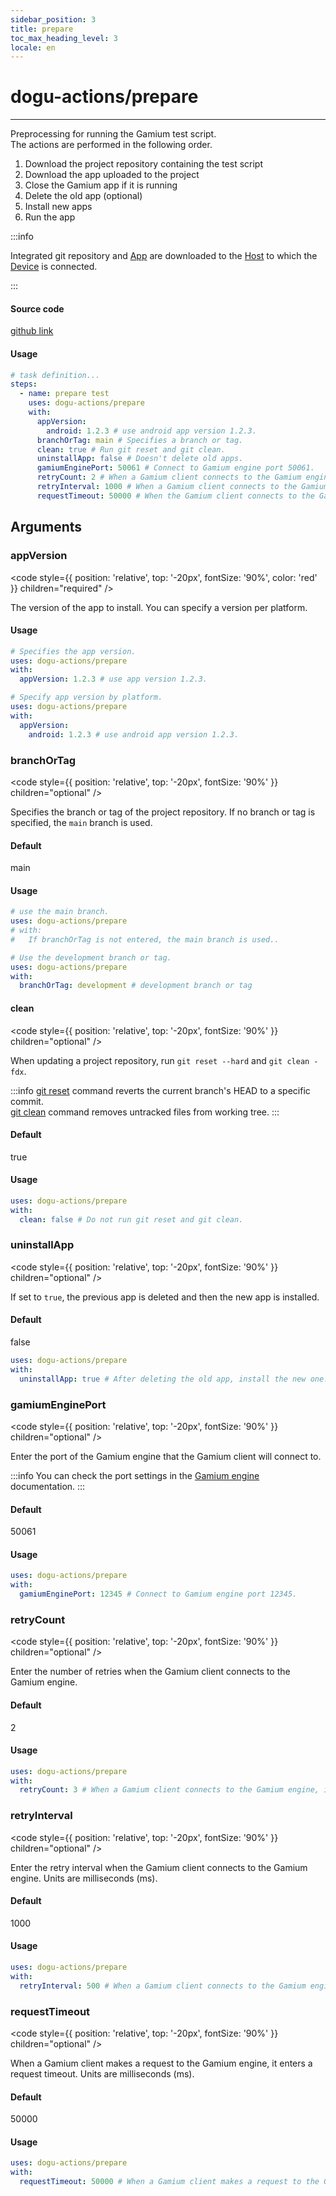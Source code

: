 ```yaml
---
sidebar_position: 3
title: prepare
toc_max_heading_level: 3
locale: en
---
```


# dogu-actions/prepare

---

Preprocessing for running the Gamium test script.<br/>
The actions are performed in the following order.

1. Download the project repository containing the test script
2. Download the app uploaded to the project
3. Close the Gamium app if it is running
4. Delete the old app (optional)
5. Install new apps
6. Run the app

:::info

Integrated git repository and [App](/management/project/app) are downloaded to the [Host](/device-farm#host-and-agent) to which the [Device](/device-farm/device/settings) is connected.

:::

#### Source code

[github link](https://github.com/dogu-actions/prepare)

#### Usage

```yaml
# task definition...
steps:
  - name: prepare test
    uses: dogu-actions/prepare
    with:
      appVersion:
        android: 1.2.3 # use android app version 1.2.3.
      branchOrTag: main # Specifies a branch or tag.
      clean: true # Run git reset and git clean.
      uninstallApp: false # Doesn't delete old apps.
      gamiumEnginePort: 50061 # Connect to Gamium engine port 50061.
      retryCount: 2 # When a Gamium client connects to the Gamium engine, set the number of retries to 2.
      retryInterval: 1000 # When a Gamium client connects to the Gamium engine, set the retry interval to 1 second..
      requestTimeout: 50000 # When the Gamium client connects to the Gamium engine, set the timeout to 30 seconds.
```

## Arguments

### appVersion

<code
  style={{ position: 'relative', top: '-20px', fontSize: '90%', color: 'red' }}
  children="required"
/>

The version of the app to install. You can specify a version per platform.

#### Usage

```yaml
# Specifies the app version.
uses: dogu-actions/prepare
with:
  appVersion: 1.2.3 # use app version 1.2.3.
```

```yaml
# Specify app version by platform.
uses: dogu-actions/prepare
with:
  appVersion:
    android: 1.2.3 # use android app version 1.2.3.
```

### branchOrTag

<code
  style={{ position: 'relative', top: '-20px', fontSize: '90%' }}
  children="optional"
/>

Specifies the branch or tag of the project repository. If no branch or tag is specified, the `main` branch is used.

#### Default

main

#### Usage

```yaml
# use the main branch.
uses: dogu-actions/prepare
# with:
#   If branchOrTag is not entered, the main branch is used..
```

```yaml
# Use the development branch or tag.
uses: dogu-actions/prepare
with:
  branchOrTag: development # development branch or tag
```

#### clean

<code
  style={{ position: 'relative', top: '-20px', fontSize: '90%' }}
  children="optional"
/>

When updating a project repository, run `git reset --hard` and `git clean -fdx`.

:::info
[git reset](https://git-scm.com/docs/git-reset) command reverts the current branch's HEAD to a specific commit.<br/>
[git clean](https://git-scm.com/docs/git-clean) command removes untracked files from working tree.
:::

#### Default

true

#### Usage

```yaml
uses: dogu-actions/prepare
with:
  clean: false # Do not run git reset and git clean.
```

### uninstallApp

<code
  style={{ position: 'relative', top: '-20px', fontSize: '90%' }}
  children="optional"
/>

If set to `true`, the previous app is deleted and then the new app is installed.

#### Default

false

```yaml
uses: dogu-actions/prepare
with:
  uninstallApp: true # After deleting the old app, install the new one.
```

### gamiumEnginePort

<code
  style={{ position: 'relative', top: '-20px', fontSize: '90%' }}
  children="optional"
/>

Enter the port of the Gamium engine that the Gamium client will connect to.

:::info
You can check the port settings in the [Gamium engine](https://gamium.dogutech.io/docs/engine/unity/server-configuration) documentation.
:::

#### Default

50061

#### Usage

```yaml
uses: dogu-actions/prepare
with:
  gamiumEnginePort: 12345 # Connect to Gamium engine port 12345.
```

### retryCount

<code
  style={{ position: 'relative', top: '-20px', fontSize: '90%' }}
  children="optional"
/>

Enter the number of retries when the Gamium client connects to the Gamium engine.

#### Default

2

#### Usage

```yaml
uses: dogu-actions/prepare
with:
  retryCount: 3 # When a Gamium client connects to the Gamium engine, it retries 3 times.
```

### retryInterval

<code
  style={{ position: 'relative', top: '-20px', fontSize: '90%' }}
  children="optional"
/>

Enter the retry interval when the Gamium client connects to the Gamium engine. Units are milliseconds (ms).

#### Default

1000

#### Usage

```yaml
uses: dogu-actions/prepare
with:
  retryInterval: 500 # When a Gamium client connects to the Gamium engine, it retries every 0.5 seconds..
```

### requestTimeout

<code
  style={{ position: 'relative', top: '-20px', fontSize: '90%' }}
  children="optional"
/>

When a Gamium client makes a request to the Gamium engine, it enters a request timeout. Units are milliseconds (ms).

#### Default

50000

#### Usage

```yaml
uses: dogu-actions/prepare
with:
  requestTimeout: 50000 # When a Gamium client makes a request to the Gamium engine, it sets a 50 second timeout..
```
